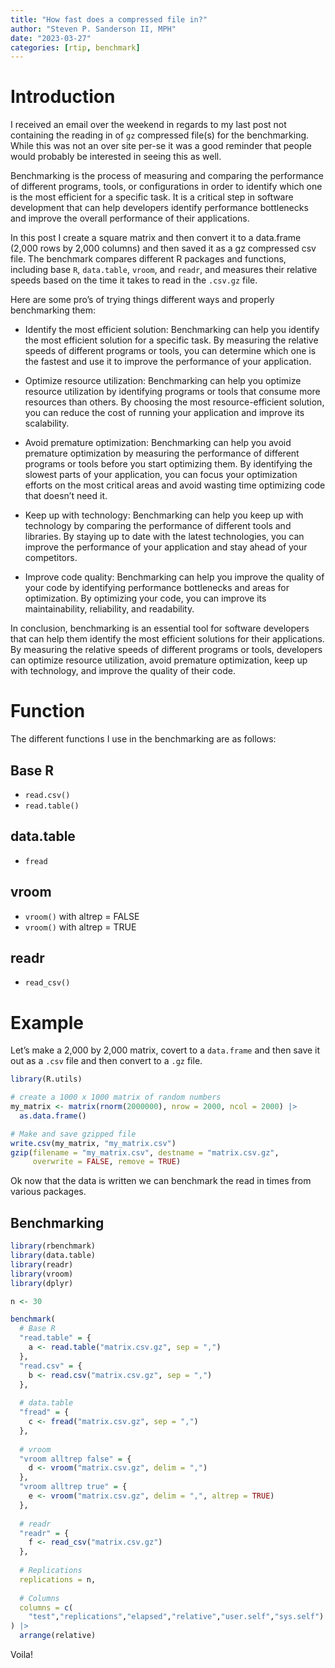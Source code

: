 ```yaml
---
title: "How fast does a compressed file in?"
author: "Steven P. Sanderson II, MPH"
date: "2023-03-27"
categories: [rtip, benchmark]
---
```


# Introduction

I received an email over the weekend in regards to my last post not containing the reading in of `gz` compressed file(s) for the benchmarking. While this was not an over site per-se it was a good reminder that people would probably be interested in seeing this as well.

Benchmarking is the process of measuring and comparing the performance of different programs, tools, or configurations in order to identify which one is the most efficient for a specific task. It is a critical step in software development that can help developers identify performance bottlenecks and improve the overall performance of their applications.

In this post I create a square matrix and then convert it to a data.frame (2,000 rows by 2,000 columns) and then saved it as a gz compressed csv file. The benchmark compares different R packages and functions, including base `R`, `data.table`, `vroom`, and `readr`, and measures their relative speeds based on the time it takes to read in the `.csv.gz` file.

Here are some pro's of trying things different ways and properly benchmarking them:

*    Identify the most efficient solution: Benchmarking can help you identify the most efficient solution for a specific task. By measuring the relative speeds of different programs or tools, you can determine which one is the fastest and use it to improve the performance of your application.

*    Optimize resource utilization: Benchmarking can help you optimize resource utilization by identifying programs or tools that consume more resources than others. By choosing the most resource-efficient solution, you can reduce the cost of running your application and improve its scalability.

*    Avoid premature optimization: Benchmarking can help you avoid premature optimization by measuring the performance of different programs or tools before you start optimizing them. By identifying the slowest parts of your application, you can focus your optimization efforts on the most critical areas and avoid wasting time optimizing code that doesn't need it.

*    Keep up with technology: Benchmarking can help you keep up with technology by comparing the performance of different tools and libraries. By staying up to date with the latest technologies, you can improve the performance of your application and stay ahead of your competitors.

*    Improve code quality: Benchmarking can help you improve the quality of your code by identifying performance bottlenecks and areas for optimization. By optimizing your code, you can improve its maintainability, reliability, and readability.

In conclusion, benchmarking is an essential tool for software developers that can help them identify the most efficient solutions for their applications. By measuring the relative speeds of different programs or tools, developers can optimize resource utilization, avoid premature optimization, keep up with technology, and improve the quality of their code.

# Function

The different functions I use in the benchmarking are as follows:

## Base R
*  `read.csv()`
*  `read.table()`

## data.table
*  `fread`

## vroom
*  `vroom()` with altrep = FALSE
*  `vroom()` with altrep = TRUE

## readr
*  `read_csv()`

# Example

Let's make a 2,000 by 2,000 matrix, covert to a `data.frame` and then save it out as a `.csv` file and then convert to a `.gz` file.

```r
library(R.utils)

# create a 1000 x 1000 matrix of random numbers
my_matrix <- matrix(rnorm(2000000), nrow = 2000, ncol = 2000) |>
  as.data.frame()

# Make and save gzipped file
write.csv(my_matrix, "my_matrix.csv")
gzip(filename = "my_matrix.csv", destname = "matrix.csv.gz",
     overwrite = FALSE, remove = TRUE)
```

Ok now that the data is written we can benchmark the read in times from various packages.

## Benchmarking
```r
library(rbenchmark)
library(data.table)
library(readr)
library(vroom)
library(dplyr)

n <- 30

benchmark(
  # Base R
  "read.table" = {
    a <- read.table("matrix.csv.gz", sep = ",")
  },
  "read.csv" = {
    b <- read.csv("matrix.csv.gz", sep = ",")
  },
  
  # data.table
  "fread" = {
    c <- fread("matrix.csv.gz", sep = ",")
  },
  
  # vroom
  "vroom alltrep false" = {
    d <- vroom("matrix.csv.gz", delim = ",")
  },
  "vroom alltrep true" = {
    e <- vroom("matrix.csv.gz", delim = ",", altrep = TRUE)
  },
  
  # readr
  "readr" = {
    f <- read_csv("matrix.csv.gz")
  },
  
  # Replications
  replications = n,
  
  # Columns
  columns = c(
    "test","replications","elapsed","relative","user.self","sys.self")
) |>
  arrange(relative)

```

Voila!